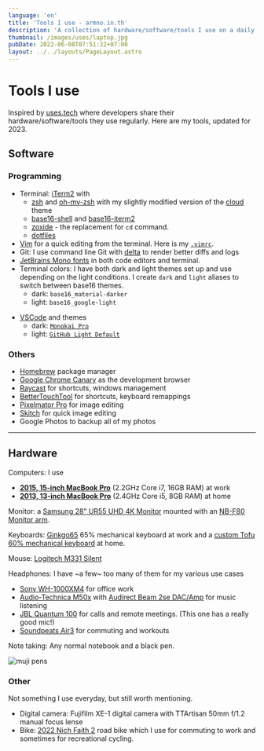 ```yaml
---
language: 'en'
title: 'Tools I use - armno.in.th'
description: 'A collection of hardware/software/tools I use on a daily basis.'
thumbnail: /images/uses/laptop.jpg
pubDate: 2022-06-08T07:51:22+07:00
layout: ../../layouts/PageLayout.astro
---
```


# Tools I use

Inspired by [uses.tech](https://uses.tech) where developers share their
hardware/software/tools they use regularly. Here are my tools, updated for 2023.

## Software

### Programming

- Terminal: [iTerm2](https://www.iterm2.com/version3.html) with
  - [zsh](https://www.zsh.org/) and [oh-my-zsh](https://ohmyz.sh/) with my slightly modified version of the [cloud](https://github.com/armno/dotfiles/blob/master/cloud-armno.zsh-theme) theme
  - [base16-shell](https://github.com/chriskempson/base16-shell) and [base16-iterm2](https://github.com/martinlindhe/base16-iterm2)
  - [zoxide](https://github.com/ajeetdsouza/zoxide) - the replacement for `cd` command.
  - [dotfiles ](https://github.com/armno/dotfiles)
- [Vim](https://www.vim.org/) for a quick editing from the terminal. Here is my [`.vimrc`](https://github.com/armno/dotfiles/blob/master/.vimrc).
- Git: I use command line Git with [delta](https://github.com/dandavison/delta) to render better diffs and logs
- [JetBrains Mono fonts](https://www.jetbrains.com/lp/mono/) in both code editors and terminal.
- Terminal colors: I have both dark and light themes set up and use depending on the light conditions. I create `dark` and `light` aliases to switch between base16 themes.
  - dark: `base16_material-darker`
  - light: `base16_google-light`

<div class="full-bleed">
  <div class="grid grid-cols-[repeat(auto-fit,minmax(300px,1fr))] gap-8">
    <Picture
      src="/images/uses/dark.png"
      alt="dark terminal screenshot"
      widths={[300,600,1200]}
      width={600}
    />
    <Picture
      src="/images/uses/light.png"
      alt="light terminal screenshot"
      widths={[300,600,1200]}
      width={600}
    />
  </div>
</div>

- [VSCode](https://code.visualstudio.com/) and themes
  - dark: [`Monokai Pro`](https://monokai.pro/)
  - light: [`GitHub Light Default`](https://marketplace.visualstudio.com/items?itemName=GitHub.github-vscode-theme)

### Others

- [Homebrew](https://brew.sh/) package manager
- [Google Chrome Canary](https://www.google.com/chrome/canary) as the development browser
- [Raycast](https://www.raycast.com/) for shortcuts, windows management
- [BetterTouchTool](https://folivora.ai/) for shortcuts, keyboard remappings
- [Pixelmator Pro](https://www.pixelmator.com/pro/) for image editing
- [Skitch](https://evernote.com/products/skitch) for quick image editing
- Google Photos to backup all of my photos

---

## Hardware

Computers: I use
- [**2015, 15-inch MacBook Pro**](https://support.apple.com/kb/SP719?locale=en_US) (2.2GHz Core i7, 16GB RAM) at work
- [**2013, 13-inch MacBook Pro**](https://support.apple.com/kb/sp691?locale=th_TH) (2.4GHz Core i5, 8GB RAM) at home

<Picture
  src="/images/uses/laptop.jpg"
  alt="2015, 15-inch MacBook Pro"
  widths={[300,600,1200]}
  width={1600}
/>

Monitor: a [Samsung 28" UR55 UHD 4K Monitor](https://www.samsung.com/th/business/monitors/ur55/lu28r550uqexxt/) mounted with an [NB-F80 Monitor arm](https://www.google.com/search?q=nb-f80+monitor+arm).

<Picture
  src="/images/uses/desk-monitor.jpg"
  alt="Samsung UR55 4k monitor"
  widths={[300,600,1200]}
  width={1600}
/>

Keyboards: [Ginkgo65](https://ginkgo65.com/) 65% mechanical keyboard at work and a [custom Tofu 60% mechanical keyboard](https://armno.in.th/2019/05/01/custom-mechanical-keyboard-build-2/) at home.

<div class="full-bleed">
  <div class="grid grid-cols-[repeat(auto-fit,minmax(300px,1fr))] gap-8">
    <Picture
      src="/images/uses/ginkgo65-keyboard.jpg"
      alt="my Ginkgo65 mechanical keyboard at work"
      caption="Build details: Ginkgo65 Black x Copper / Polycarbonate plate / Durock V2 stabs / C3 Tangerine 67g + Krytox 205g0 / MT3 Extended 2048 Katakana"
      widths={[300,600,1200]}
      width={1200}
    />
    <Picture
      src="/images/uses/tofu-susuwatari.jpg"
      alt="my custom 60% mechanical keyboard"
      caption="Build details: Tofu alu case / DZ60 PCB / Aluminum plate / Everglide stabs / Gateron milky brown / MT3 Susuwatari"
      widths={[300,600,1200]}
      width={1200}
    />
  </div>
</div>

Mouse: [Logitech M331 Silent](https://duckduckgo.com/?q=logitech+m331+silent&t=ffab&ia=web)

Headphones: I have ~a few~ too many of them for my various use cases

- [Sony WH-1000XM4](https://www.sony.co.th/en/electronics/headband-headphones/wh-1000xm4) for office work
- [Audio-Technica M50x](https://armno.in.th/2015/08/04/audio-technica-ath-m50x/) with [Audirect Beam 2se DAC/Amp](https://www.google.com/search?q=Audirect+Beam+2se+DAC) for music listening
- [JBL Quantum 100](https://th.jbl.com/gaming/QUANTUM100.html) for calls and remote meetings. (This one has a really good mic!)
- [Soundpeats Air3](https://us.soundpeats.com/products/air3) for commuting and workouts

<div class="full-bleed">
  <div class="grid grid-cols-[repeat(auto-fit,minmax(300px,1fr))] gap-8">
    <Picture
      src="/images/uses/sony-xm4.jpg"
      alt="Sony WH-1000XM4 headphones"
      widths={[300,600,1200]}
      width={1200}
    />
    <Picture
      src="/images/uses/headphones.jpg"
      alt="Audio Technica M50x"
      widths={[300,600,1200]}
      width={1200}
    />
    <Picture
      src="/images/uses/jbl-quantum-100.jpg"
      alt="JBL Quantum 100 headphones"
      widths={[300,600,1200]}
      width={1200}
    />
  </div>
</div>

Note taking: Any normal notebook and a black pen.

![muji pens](/images/uses/pens.jpg)

### Other

Not something I use everyday, but still worth mentioning.

- Digital camera: Fujifilm XE-1 digital camera with TTArtisan 50mm f/1.2 manual focus lense
- Bike: [2022 Nich Faith 2](https://www.nichcycling.com/pages/faith2) road bike which I use for commuting to work and sometimes for recreational cycling.

<div class="full-bleed">
  <div class="grid grid-cols-[repeat(auto-fit,minmax(300px,1fr))] gap-8">
    <Picture
      src="/images/uses/fuji-xe1.jpg"
      alt="Fujifilm XE-1"
      widths={[300,600,1200]}
      width={1200}
    />
    <Picture
      src="/images/uses/nich-faith-2-custom-small.jpg"
      alt="Nich Faith 2 Custom"
      widths={[300,600,1200]}
      width={1200}
    />
  </div>
</div>
